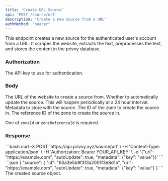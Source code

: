 ```yaml
---
title: 'Create URL Source'
api: 'POST /source/url'
description: 'Create a new source from a URL'
authMethod: "bearer"
---
```


This endpoint creates a new source for the authenticated user's account from a URL. It scrapes the website, extracts the text, preprocesses the text, and stores the content in the privvy database.

### Authorization

<Authorization name="Authorization" type="string" required>
  The API key to use for authentication.
</Authorization>

### Body

<ParamField body="url" type="string" required>
  The URL of the website to create a source from.
</ParamField>

<ParamField body="autoUpdate" type="boolean" required>
  Whether to automatically update the source. This will happen periodically at a 24 hour interval.
</ParamField>

<ParamField body="metadata" type="object" optional>
  Metadata to store with the source.
</ParamField>

<ParamField body="zoneId" type="string" optional>
  The ID of the zone to create the source in.
</ParamField>

<ParamField body="zoneReferenceId" type="string" optional>
  The reference ID of the zone to create the source in.
</ParamField>

One of `zoneId` or `zoneReferenceId` is required.

### Response

<RequestExample>
```bash
curl -X POST 'https://api.privvy.xyz/source/url' \
-H 'Content-Type: application/json' \
-H 'Authorization: Bearer YOUR_API_KEY' \
-d '{"url": "https://example.com", "autoUpdate": true, "metadata": {"key": "value"}}'
```
</RequestExample>

<ResponseExample>
```json
  {
  "source": {
    "id": "60a3e5b9f3f3a2001f3e8d1a",
    "url": "https://example.com",
    "autoUpdate": true,
    "metadata": {"key": "value"}
  }
```
</ResponseExample>

<ResponseField name="source" type="object">
  The created source object.
</ResponseField>
